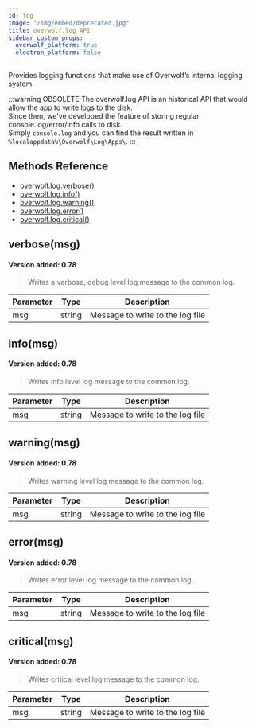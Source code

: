 ```yaml
---
id: log
image: "/img/embed/deprecated.jpg"
title: overwolf.log API
sidebar_custom_props:
  overwolf_platform: true
  electron_platform: false
---
```


Provides logging functions that make use of Overwolf’s internal logging system.

:::warning OBSOLETE
The overwolf.log API is an historical API that would allow the app to write logs to the disk.  
Since then, we've developed the feature of storing regular console.log/error/info calls to disk.  
Simply `console.log` and you can find the result written in `%localappdata%\Overwolf\Log\Apps\`.
:::

## Methods Reference

* [overwolf.log.verbose()](#verbosemsg)
* [overwolf.log.info()](#infomsg)
* [overwolf.log.warning()](#warningmsg)
* [overwolf.log.error()](#errormsg)
* [overwolf.log.critical()](#criticalmsg)

## verbose(msg)

#### Version added: 0.78 

> Writes a verbose, debug level log message to the common log.

Parameter | Type | Description |
------------ | ------------ | ------------ |
msg	 | string | Message to write to the log file |

## info(msg)

#### Version added: 0.78 

> Writes info level log message to the common log.

Parameter | Type | Description |
------------ | ------------ | ------------ |
msg	 | string | Message to write to the log file |

## warning(msg)

#### Version added: 0.78 

> Writes warning level log message to the common log.

Parameter | Type | Description |
------------ | ------------ | ------------ |
msg	 | string | Message to write to the log file |

## error(msg)

#### Version added: 0.78 

> Writes error level log message to the common log.

Parameter | Type | Description |
------------ | ------------ | ------------ |
msg	 | string | Message to write to the log file |

## critical(msg)

#### Version added: 0.78 

> Writes critical level log message to the common log.

Parameter | Type | Description |
------------ | ------------ | ------------ |
msg	 | string | Message to write to the log file |
